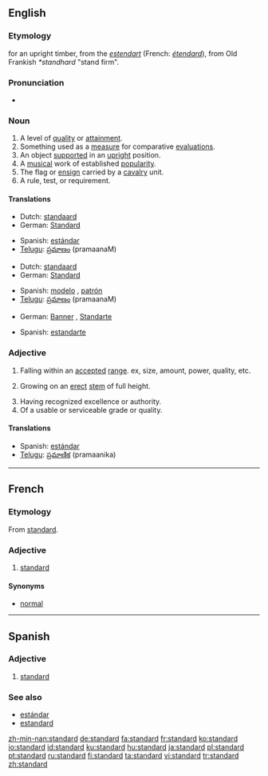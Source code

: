 {{see|Standard}}
{{wikipedia|dab=Standard (disambiguation)|Standard}}
==English==

===Etymology===
{{ME.}} for an upright timber, from the {{OF.}} ''[[estendart]]'' (French: ''[[étendard]]''), from Old Frankish ''*standhard'' "stand firm".

===Pronunciation===
*{{IPA|/ˈstændɚd/}}

===Noun===
{{en-noun}}

# A level of [[quality]] or [[attainment]].
# Something used as a [[measure]] for comparative [[evaluation]]s.
# An object [[support]]ed in an [[upright]] position.
# A [[musical]] work of established [[popularity]].
# The flag or [[ensign]] carried by a [[cavalry]] unit.
# A rule, test, or requirement.

====Translations====
{{trans-top|level of quality}}
*Dutch: [[standaard]]
*German: [[Standard]] {{m}}
{{trans-mid}}
*Spanish: [[estándar]] {{m}}
*[[Telugu]]: [[ప్రమాణం]] (pramaanaM)
{{trans-bottom}}

{{trans-top|something used as a measure}}
*Dutch: [[standaard]]
*German: [[Standard]] {{m}}
{{trans-mid}}
*Spanish: [[modelo]] {{m}}, [[patrón]] {{m}}
*[[Telugu]]: [[ప్రమాణం]] (pramaanaM)
{{trans-bottom}}

{{trans-top|a flag or ensign}}
*German: [[Banner]] {{n}}, [[Standarte]] {{m}}
{{trans-mid}}
*Spanish: [[estandarte]] {{m}}
{{trans-bottom}}

===Adjective===
{{en-adj}}

# Falling within an [[accepted]] [[range]]. ex, size, amount, power, quality, etc.
# {{italbrac|of a tree or shrub}} Growing on an [[erect]] [[stem]] of full height.
# Having recognized excellence or authority.
# Of a usable or serviceable grade or quality.

====Translations====
{{trans-top|falling within an accepted range}}
{{trans-mid}}
*Spanish: [[estándar]]
*[[Telugu]]: [[ప్రమాణిక]] (pramaanika)
{{trans-bottom}}

----

==French==

===Etymology===
From {{E.|fr}} [[#English|standard]].

===Adjective===
{{fr-adj}}

# [[#Adjective|standard]]

====Synonyms====
*[[normal#French|normal]]

----

==Spanish==

===Adjective===
{{es-adj|feminine=standard|masculine plural=standardes|feminine plural=standardes}}

# [[standard#English|standard]]

===See also===
* [[estándar]]
* [[estandard]]

[[zh-min-nan:standard]]
[[de:standard]]
[[fa:standard]]
[[fr:standard]]
[[ko:standard]]
[[io:standard]]
[[id:standard]]
[[ku:standard]]
[[hu:standard]]
[[ja:standard]]
[[pl:standard]]
[[pt:standard]]
[[ru:standard]]
[[fi:standard]]
[[ta:standard]]
[[vi:standard]]
[[tr:standard]]
[[zh:standard]]